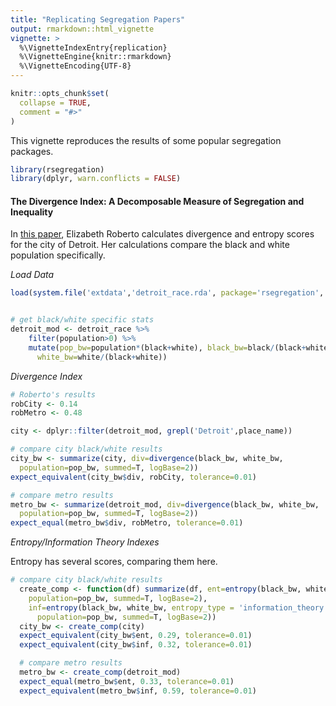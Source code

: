 ```yaml
---
title: "Replicating Segregation Papers"
output: rmarkdown::html_vignette
vignette: >
  %\VignetteIndexEntry{replication}
  %\VignetteEngine{knitr::rmarkdown}
  %\VignetteEncoding{UTF-8}
---
```


```r
knitr::opts_chunk$set(
  collapse = TRUE,
  comment = "#>"
)
```

This vignette reproduces the results of some popular segregation packages.

```r
library(rsegregation)
library(dplyr, warn.conflicts = FALSE)
```

#### The Divergence Index: A Decomposable Measure of Segregation and Inequality

In [this paper](https://arxiv.org/abs/1508.01167), Elizabeth Roberto calculates divergence and entropy scores for the city of Detroit. Her calculations compare the black and white population specifically.

*Load Data*

```r
load(system.file('extdata','detroit_race.rda', package='rsegregation', mustWork = T))


# get black/white specific stats
detroit_mod <- detroit_race %>%
    filter(population>0) %>%
    mutate(pop_bw=population*(black+white), black_bw=black/(black+white),
      white_bw=white/(black+white))
```

*Divergence Index*

```r
# Roberto's results
robCity <- 0.14
robMetro <- 0.48

city <- dplyr::filter(detroit_mod, grepl('Detroit',place_name))

# compare city black/white results
city_bw <- summarize(city, div=divergence(black_bw, white_bw,
  population=pop_bw, summed=T, logBase=2))
expect_equivalent(city_bw$div, robCity, tolerance=0.01)

# compare metro results
metro_bw <- summarize(detroit_mod, div=divergence(black_bw, white_bw,
  population=pop_bw, summed=T, logBase=2))
expect_equal(metro_bw$div, robMetro, tolerance=0.01)
```

*Entropy/Information Theory Indexes*

Entropy has several scores, comparing them here.
```r
# compare city black/white results
  create_comp <- function(df) summarize(df, ent=entropy(black_bw, white_bw,
    population=pop_bw, summed=T, logBase=2),
    inf=entropy(black_bw, white_bw, entropy_type = 'information_theory',
      population=pop_bw, summed=T, logBase=2))
  city_bw <- create_comp(city)
  expect_equivalent(city_bw$ent, 0.29, tolerance=0.01)
  expect_equivalent(city_bw$inf, 0.32, tolerance=0.01)

  # compare metro results
  metro_bw <- create_comp(detroit_mod)
  expect_equal(metro_bw$ent, 0.33, tolerance=0.01)
  expect_equivalent(metro_bw$inf, 0.59, tolerance=0.01)
```

